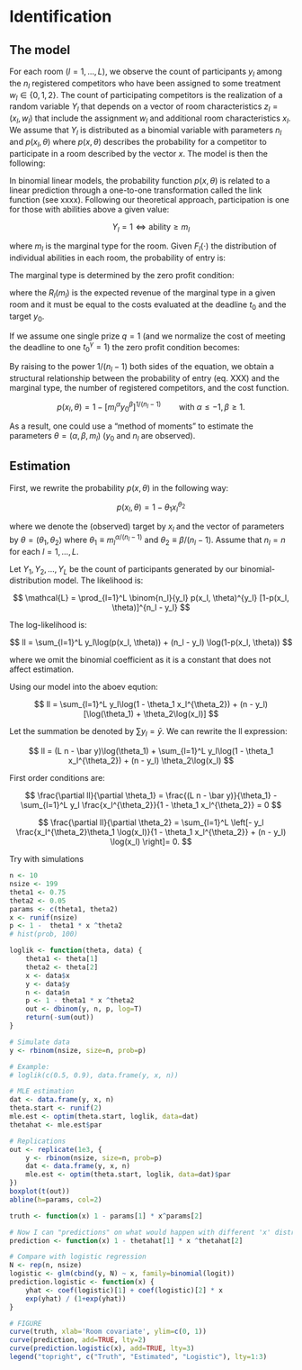 # Identification

## The model

For each room $(l=1, ..., L)$, we observe the count of participants $y_l$ among the $n_l$ registered competitors who have been assigned to some treatment $w_l\in\{0, 1, 2\}$. The count of participating competitors is the realization of a random variable $Y_l$ that depends on a vector of room characteristics $z_l=(x_l, w_l)$ that include the assignment $w_l$ and additional room characteristics $x_l$. We assume that $Y_l$ is distributed as a binomial variable with parameters $n_l$ and $p(x_l, \theta)$ where $p(x, \theta)$ describes the probability for a competitor to participate in a room described by the vector $x$. The model is then the following:

\begin{equation}
	\label{model}
	Y_{l} \sim \text{Binomial}(N_l, p(x_l, \theta)) \quad \text{for each } l=1,...,L.
\end{equation}

In binomial linear models, the probability function $p(x, \theta)$ is related to a linear prediction through a one-to-one transformation called the link function (see xxxx). Following our theoretical approach, participation is one for those with abilities above a given value:

$$
	Y_{l} = 1 \iff  \text{ability}  \geq m_{l}
$$

where $m_l$ is the marginal type for the room.  Given $F_l(\cdot)$ the distribution of individual abilities in each room, the probability of entry is:

\begin{equation} 
	p(m_l, \theta) = 1 - F_l(m_l)
\end{equation}

The marginal type is determined by the zero profit condition:

\begin{equation}
	\label{zero profit}
	R_l(m_l) = m_l^\alpha y_0^\beta t_0^\gamma
\end{equation}

where the $R_l(m_l)$ is the expected revenue of the marginal type in a given room and it must be equal to the  costs evaluated at the deadline $t_0$ and the target $y_0$. 

If we assume one single prize $q=1$ (and we normalize the cost of meeting the deadline to one $t_0^\gamma=1$)  the zero profit condition becomes: 

\begin{equation}
	F_l(m_l)^{n_l-1} = m_l^\alpha y_0^\beta 
\end{equation}

By raising to the power $1/(n_l-1)$ both sides of the equation, we obtain a structural relationship between the probability of entry (eq. XXX) and the marginal type, the number of registered competitors, and the cost function.

$$
	p(x_l, \theta) = 1 - \left[m_l^\alpha y_0^\beta \right]^{1/(n_l-1)} \qquad \text{with } \alpha\leq-1, \beta\geq1.
$$


<!--
We further assume the distribution is known up to the parameters $\theta$ that we want to estimate from the data: 
$$
	F_l(x) = F(x;\theta_l). 
$$
-->

As a result, one could use a "method of moments" to estimate the parameters $\theta=(\alpha, \beta, m_l)$ ($y_0$ and $n_l$ are observed). 

## Estimation

First, we rewrite the probability $p(x, \theta)$ in the following way:

$$
	p(x_l, \theta) = 1 - \theta_1 x_l^{\theta_2}
$$

where we denote the (observed) target by $x_l$ and the vector of parameters by $\theta=(\theta_1, \theta_2)$ where $\theta_1 \equiv m_l^{\alpha/(n_l-1)}$ and $\theta_2 \equiv \beta/(n_l-1)$.  Assume that $n_l=n$ for each $l=1,...,L$. 


Let $Y_1, Y_2, ..., Y_L$ be the count of participants generated by our binomial-distribution model. 
The likelihood is:

$$
	\mathcal{L} = \prod_{l=1}^L \binom{n_l}{y_l} p(x_l, \theta)^{y_l} [1-p(x_l, \theta)]^{n_l - y_l}
$$

The log-likelihood is:

$$
		ll = \sum_{l=1}^L  y_l\log(p(x_l, \theta)) + (n_l - y_l) \log(1-p(x_l, \theta))
$$

where we omit the binomial coefficient as it is a constant that does not affect estimation.

Using our model into the aboev eqution:

$$
	ll = \sum_{l=1}^L  y_l\log(1 - \theta_1 x_l^{\theta_2})
		 + (n - y_l) [\log(\theta_1) +  \theta_2\log(x_l)]
$$

Let the summation be denoted by  $\sum y_l = \bar y$. We can rewrite the ll expression: 

$$
	ll = (L n - \bar y)\log(\theta_1) +  \sum_{l=1}^L  y_l\log(1 - \theta_1 x_l^{\theta_2})
		 +  (n - y_l) \theta_2\log(x_l)
$$


First order conditions are:

$$
	\frac{\partial 	ll}{\partial \theta_1} 
	=  \frac{(L n - \bar y)}{\theta_1}  
		- \sum_{l=1}^L y_l \frac{x_l^{\theta_2}}{1 - \theta_1 x_l^{\theta_2}} = 0
	$$

$$
	\frac{\partial 	ll}{\partial \theta_2} 
	=  \sum_{l=1}^L \left[- y_l \frac{x_l^{\theta_2}\theta_1 \log(x_l)}{1 - \theta_1 x_l^{\theta_2}} 
		+ (n - y_l) \log(x_l) \right]= 0. 
$$

Try with simulations


```r
n <- 10
nsize <- 199
theta1 <- 0.75
theta2 <- 0.05
params <- c(theta1, theta2)
x <- runif(nsize)
p <- 1 -  theta1 * x ^theta2
# hist(prob, 100)

loglik <- function(theta, data) {
	theta1 <- theta[1]
	theta2 <- theta[2]
	x <- data$x
	y <- data$y
	n <- data$n
	p <- 1 - theta1 * x ^theta2
	out <- dbinom(y, n, p, log=T)
	return(-sum(out))
}

# Simulate data
y <- rbinom(nsize, size=n, prob=p)

# Example:
# loglik(c(0.5, 0.9), data.frame(y, x, n))

# MLE estimation
dat <- data.frame(y, x, n) 
theta.start <- runif(2)
mle.est <- optim(theta.start, loglik, data=dat)
thetahat <- mle.est$par

# Replications
out <- replicate(1e3, {
	y <- rbinom(nsize, size=n, prob=p)
	dat <- data.frame(y, x, n) 
	mle.est <- optim(theta.start, loglik, data=dat)$par
})
boxplot(t(out))
abline(h=params, col=2)

truth <- function(x) 1 - params[1] * x^params[2]

# Now I can "predictions" on what would happen with different 'x' distribution
prediction <- function(x) 1 - thetahat[1] * x ^thetahat[2]

# Compare with logistic regression
N <- rep(n, nsize)
logistic <- glm(cbind(y, N) ~ x, family=binomial(logit))
prediction.logistic <- function(x) {
	yhat <- coef(logistic)[1] + coef(logistic)[2] * x
	exp(yhat) / (1+exp(yhat))
}

# FIGURE
curve(truth, xlab='Room covariate', ylim=c(0, 1))
curve(prediction, add=TRUE, lty=2)
curve(prediction.logistic(x), add=TRUE, lty=3)
legend("topright", c("Truth", "Estimated", "Logistic"), lty=1:3)
```

